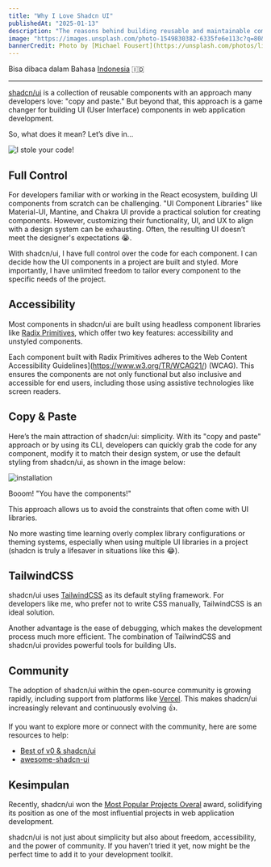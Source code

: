 ```yaml
---
title: "Why I Love Shadcn UI"
publishedAt: "2025-01-13"
description: "The reasons behind building reusable and maintainable components using shadcn/ui"
image: "https://images.unsplash.com/photo-1549830382-6335fe6e113c?q=80&w=1974&auto=format&fit=crop&ixlib=rb-4.0.3&ixid=M3wxMjA3fDB8MHxwaG90by1wYWdlfHx8fGVufDB8fHx8fA%3D%3D"
bannerCredit: Photo by [Michael Fousert](https://unsplash.com/photos/lighted-incandescent-lamp-RCw5oZPCHiY)
---
```


Bisa dibaca dalam Bahasa [Indonesia](/blog/id-why-i-love-shadcn-ui) 🇮🇩

---

[shadcn/ui](https://ui.shadcn.com/) is a collection of reusable components with an approach many developers love: "copy and paste." But beyond that, this approach is a game changer for building UI (User Interface) components in web application development.

So, what does it mean? Let’s dive in…

![I stole your code!](/images/meme/stole-code.jpeg)

## Full Control

For developers familiar with or working in the React ecosystem, building UI components from scratch can be challenging. "UI Component Libraries" like Material-UI, Mantine, and Chakra UI provide a practical solution for creating components. However, customizing their functionality, UI, and UX to align with a design system can be exhausting. Often, the resulting UI doesn’t meet the designer's expectations 😭.

With shadcn/ui, I have full control over the code for each component. I can decide how the UI components in a project are built and styled. More importantly, I have unlimited freedom to tailor every component to the specific needs of the project.

## Accessibility

Most components in shadcn/ui are built using headless component libraries like [Radix Primitives](https://www.radix-ui.com/primitives), which offer two key features: accessibility and unstyled components.

Each component built with Radix Primitives adheres to the Web Content Accessibility Guidelines](https://www.w3.org/TR/WCAG21/) (WCAG). This ensures the components are not only functional but also inclusive and accessible for end users, including those using assistive technologies like screen readers.

## Copy & Paste

Here’s the main attraction of shadcn/ui: simplicity. With its "copy and paste" approach or by using its CLI, developers can quickly grab the code for any component, modify it to match their design system, or use the default styling from shadcn/ui, as shown in the image below:

![installation](/images/shadcn-installation.png)

Booom! "You have the components!"

This approach allows us to avoid the constraints that often come with UI libraries.

No more wasting time learning overly complex library configurations or theming systems, especially when using multiple UI libraries in a project (shadcn is truly a lifesaver in situations like this 😂).

## TailwindCSS

shadcn/ui uses [TailwindCSS](https://tailwindcss.com/) as its default styling framework. For developers like me, who prefer not to write CSS manually, TailwindCSS is an ideal solution.

Another advantage is the ease of debugging, which makes the development process much more efficient. The combination of TailwindCSS and shadcn/ui provides powerful tools for building UIs.

## Community

The adoption of shadcn/ui within the open-source community is growing rapidly, including support from platforms like [Vercel](https://vercel.com/). This makes shadcn/ui increasingly relevant and continuously evolving 👍.

If you want to explore more or connect with the community, here are some resources to help:

- [Best of v0 & shadcn/ui](https://best-of-v0.vercel.app/?q=&orderBy=newest&filterBy=all)
- [awesome-shadcn-ui](https://awesome-shadcn-ui.vercel.app/)

## Kesimpulan

Recently, shadcn/ui won the [Most Popular Projects Overal](https://x.com/shadcn/status/1879560380336521537) award, solidifying its position as one of the most influential projects in web application development.

shadcn/ui is not just about simplicity but also about freedom, accessibility, and the power of community. If you haven’t tried it yet, now might be the perfect time to add it to your development toolkit.
